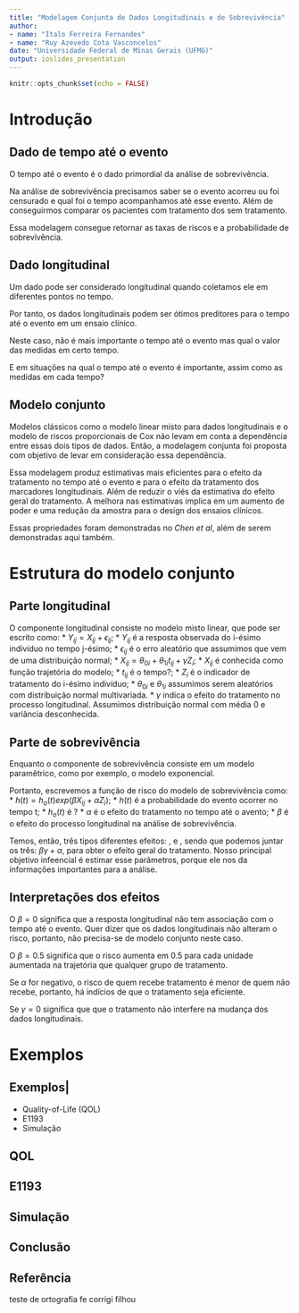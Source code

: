 ---
title: "Modelagem Conjunta de Dados Longitudinais e de Sobrevivência"
author: 
- name: "Ítalo Ferreira Fernandes"
- name: "Ruy Azevedo Cota Vasconcelos"
date: "Universidade Federal de Minas Gerais (UFMG)"
output: ioslides_presentation
---

```{r setup, include=FALSE}
knitr::opts_chunk$set(echo = FALSE)
```

# Introdução

## Dado de tempo até o evento
O tempo até o evento é o dado primordial da análise de sobrevivência. 

Na análise de sobrevivência precisamos saber se o evento acorreu ou foi censurado e qual foi o tempo acompanhamos até esse evento. Além de conseguirmos comparar os pacientes com tratamento dos sem tratamento.

Essa modelagem consegue retornar as taxas de riscos e a probabilidade de sobrevivência.

## Dado longitudinal
Um dado pode ser considerado longitudinal quando coletamos ele em diferentes pontos no tempo. 

Por tanto, os dados longitudinais podem ser ótimos preditores para o tempo até o evento em um ensaio clínico.

Neste caso, não é mais importante o tempo até o evento mas qual o valor das medidas em certo tempo.

E em situações na qual o tempo até o evento é importante, assim como as medidas em cada tempo?

## Modelo conjunto
Modelos clássicos como o modelo linear misto para dados longitudinais e o modelo de riscos proporcionais de Cox não levam em conta a dependência entre essas dois tipos de dados. 
Então, a modelagem conjunta foi proposta com objetivo de levar em consideração essa dependência.

Essa modelagem produz estimativas mais eficientes para o efeito da tratamento no tempo até o evento e para o efeito da tratamento dos marcadores longitudinais. Além de reduzir o viés da estimativa do efeito geral do tratamento.
A melhora nas estimativas implica em um aumento de poder e uma redução da amostra para o design dos ensaios clínicos.

Essas propriedades foram demonstradas no *Chen et al*, além de serem demonstradas aqui também.

# Estrutura do modelo conjunto
## Parte longitudinal
O componente longitudinal consiste no modelo misto linear, que pode ser escrito como:
* $Y_{ij} = X_{ij} +\epsilon_{ij}$;
  * $Y_{ij}$ é a resposta observada do i-ésimo indivíduo no tempo j-ésimo;
  * $\epsilon_{ij}$ é o erro aleatório que assumimos que vem de uma distribuição normal;
* $X_{ij} = \theta_{0i} + \theta_{1i} t_{ij} +\gamma Z_i$;
  * $X_{ij}$ é conhecida como função trajetória do modelo;
  * $t_{ij}$ é o tempo?;
  * $Z_i$ é o indicador de tratamento do i-ésimo indivíduo;
  * $\theta_{0i}$ e $\theta_{1i}$ assumimos serem aleatórios com distribuição normal multivariada.
  * $\gamma$ indica o efeito do tratamento no processo longitudinal. Assumimos distribuição normal com média 0 e variância desconhecida.

## Parte de sobrevivência

Enquanto o componente de sobrevivência consiste em um modelo paramêtrico, como por exemplo, o modelo exponencial.

Portanto, escrevemos a função de risco do modelo de sobrevivência como:
* $h(t) = h_o(t)exp(\beta X_{ij}+\alpha Z_i)$;
  * $h(t)$ é a probabilidade do evento ocorrer no tempo t;
  * $h_o(t)$ é ?
  * $\alpha$ é o efeito do tratamento no tempo até o avento;
  * $\beta$ é o efeito do processo longitudinal na análise de sobrevivência.
  
Temos, então, três tipos diferentes efeitos: \alpha, \beta e \gamma, sendo que podemos juntar os três: $\beta\gamma + \alpha$, para obter o efeito geral do tratamento. Nosso principal objetivo infeencial é estimar esse parâmetros, porque ele nos da informações importantes para a análise.

## Interpretações dos efeitos
O $\beta = 0$ significa que a resposta longitudinal não tem associação com o tempo até o evento. Quer dizer que os dados longitudinais não alteram o risco, portanto, não precisa-se de modelo conjunto neste caso. 

O $\beta = 0.5$ significa que o risco aumenta em 0.5 para cada unidade aumentada na trajetória que qualquer grupo de tratamento.

Se $\alpha$ for negativo, o risco de quem recebe tratamento é menor de quem não recebe, portanto, há indícios de que o tratamento seja eficiente.

Se $\gamma = 0$ significa que que o tratamento não interfere na mudança dos dados longitudinais.

# Exemplos 
## Exemplos| 
 - Quality-of-Life (QOL)
 - E1193
 - Simulação

## QOL

## E1193
 
## Simulação

## Conclusão

## Referência
teste de ortografia fe corrigi filhou 
